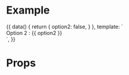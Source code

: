 

<Meta title="BaseCheckbox" component={BaseCheckbox} />

# Example

<Canvas>
  <Story name="BaseCheckbox">
    {{
      data() {
        return {
          option2: false,
        }
      },
      template: `
        <div>
          <base-checkbox label="Option 1" checked="checked" />
          Option 2 : {{ option2 }}
          <base-checkbox v-model="option2" label="Option 2" />
          <base-checkbox label="Option 3" />
        </div>
      `,
    }}
  </Story>
</Canvas>

# Props

<Props of={BaseCheckbox} />

